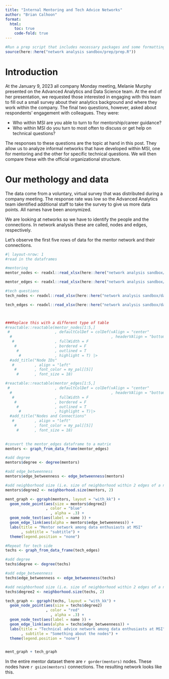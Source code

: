 ```yaml
---
title: "Internal Mentoring and Tech Advice Networks"
author: "Brian Calhoon"
format: 
  html:
    toc: true
    code-fold: true
---
```


```r

#Run a prep script that includes necessary packages and some formatting thingies
source(here::here("network analysis sandbox/prep/prep.R"))
```

# Introduction

At the January 9, 2023 all company Monday meeting, Melanie Murphy presented on the Advanced Analytics and Data Science team. At the end of her presentation, we requested those interested in engaging with this team to fill out a small survey about their analytics background and where they work within the company. The final two questions, however, asked about respondents' engagement with colleagues. They were:

* Who within MSI are you able to turn to for mentorship/career guidance? 
* Who within MSI do you turn to most often to discuss or get help on technical questions?

The responses to these questions are the topic at hand in this post. They allow us to analyze informal networks that have developed within MSI, one for mentoring and the other for specific technical questions. We will then compare these with the official organizational structure.

# Our methology and data
The data come from a voluntary, virtual survey that was distributed during a company meeting. The response rate was low so the Advanced Analytics team identified additional staff to take the survey to give us more data points. All names have been anonymized. 

We are looking at networks so we have to identify the people and the connections. In network analysis these are called, nodes and edges, respectively. 

Let's observe the first five rows of data for the mentor network and their connections. 

```r
#| layout-nrow: 1
#read in the dataframes

#mentoring
mentor_nodes <- readxl::read_xlsx(here::here("network analysis sandbox/data/nodes_mentor.xlsx"))

mentor_edges <- readxl::read_xlsx(here::here("network analysis sandbox/data/edges_mentor.xlsx"))

#tech questions
tech_nodes <- readxl::read_xlsx(here::here("network analysis sandbox/data/nodes_tech.xlsx"))

tech_edges <- readxl::read_xlsx(here::here("network analysis sandbox/data/edges_tech.xlsx"))



###Replace this with a different type of table
#reactable::reactable(mentor_nodes[1:5,]
 #                    , defaultColDef = colDef(vAlign = "center"
  #                                            , headerVAlign = "bottom")
   #                  , fullWidth = F
    #                 , bordered = F
     #                , outlined = T
      #               , highlight = T) |>
  #add_title("Node IDs"
   #         , align = "left"
    #        , font_color = my_pal[[5]]
     #       , font_size = 18)

#reactable::reactable(mentor_edges[1:5,]
 #                    , defaultColDef = colDef(vAlign = "center"
  #                                            , headerVAlign = "bottom")
   #                  , fullWidth = F
    #                 , bordered = F
     #                , outlined = T
      #               , highlight = T)|>
  #add_title("Nodes and Connections"
   #         , align = "left"
    #        , font_color = my_pal[[5]]
     #       , font_size = 18)
                     
```


```r
#convert the mentor_edges dataframe to a matrix
mentors <- graph_from_data_frame(mentor_edges)

#add degree
mentors$degree <- degree(mentors)

#add edge_betweenness
mentors$edge_betweenness <- edge_betweenness(mentors)

#add neighborhood size (i.e. size of neighborhood within 2 edges of a node)
mentors$degree2 <- neighborhood.size(mentors, 2)

ment_graph <- ggraph(mentors, layout = "with_kk") +
  geom_node_point(aes(size = mentors$degree2)
                  , color = "blue"
                    , alpha = .3) +
  geom_node_text(aes(label = name )) +
  geom_edge_link(aes(alpha = mentors$edge_betweenness)) +
  labs(title = "Mentor network among data enthusiasts at MSI"
       , subtitle = "subtitle") +
  theme(legend.position = "none")

#Repeat for tech side
techs <- graph_from_data_frame(tech_edges)

#add degree
techs$degree <- degree(techs)

#add edge_betweenness
techs$edge_betweenness <- edge_betweenness(techs)

#add neighborhood size (i.e. size of neighborhood within 2 edges of a node)
techs$degree2 <- neighborhood.size(techs, 2)

tech_graph <- ggraph(techs, layout = "with_kk") +
  geom_node_point(aes(size = techs$degree2)
                  , color = "red"
                    , alpha = .3) +
  geom_node_text(aes(label = name )) +
  geom_edge_link(aes(alpha = techs$edge_betweenness)) +
  labs(title = "Technical advice network among data enthusiasts at MSI"
       , subtitle = "Something about the nodes") +
  theme(legend.position = "none")


ment_graph + tech_graph
```

In the entire mentor dataset there are `r gorder(mentors)` nodes. These nodes have `r gsize(mentors)` connections. The resulting network looks like this.



